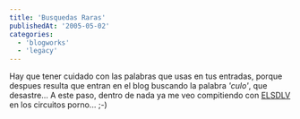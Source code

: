 ```yaml
---
title: 'Busquedas Raras'
publishedAt: '2005-05-02'
categories:
  - 'blogworks'
  - 'legacy'
---
```


Hay que tener cuidado con las palabras que usas en tus entradas, porque despues resulta que entran en el blog buscando la palabra _'culo'_, que desastre... A este paso, dentro de nada ya me veo compitiendo con [ELSDLV](http://www.elsentidodelavida.net/) en los circuitos porno... ;-)
